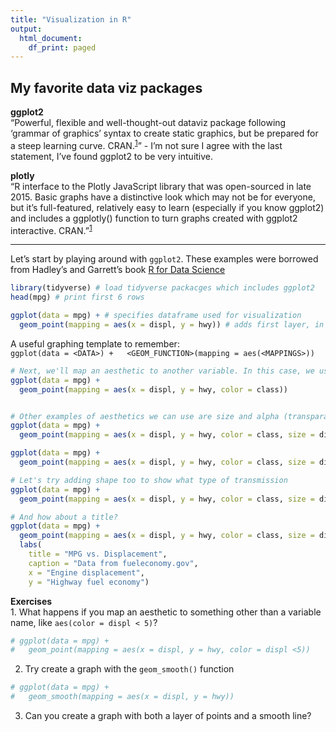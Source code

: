 ```yaml
---
title: "Visualization in R"
output:
  html_document:
    df_print: paged
---
```


## My favorite data viz packages  

**ggplot2**  
"Powerful, flexible and well-thought-out dataviz package following 'grammar of graphics' syntax to create static graphics, but be prepared for a steep learning curve. CRAN.^[1](https://www.computerworld.com/article/2921176/business-intelligence/great-r-packages-for-data-import-wrangling-visualization.html)^" - I'm not sure I agree with the last statement, I've found ggplot2 to be very intuitive.

**plotly**  
"R interface to the Plotly JavaScript library that was open-sourced in late 2015. Basic graphs have a distinctive look which may not be for everyone, but it's full-featured, relatively easy to learn (especially if you know ggplot2) and includes a ggplotly() function to turn graphs created with ggplot2 interactive. CRAN."^[1](https://www.computerworld.com/article/2921176/business-intelligence/great-r-packages-for-data-import-wrangling-visualization.html)^

***  

Let's start by playing around with `ggplot2`. These examples were borrowed from Hadley's and Garrett's book [R for Data Science]("http://r4ds.had.co.nz/")

```r
library(tidyverse) # load tidyverse packacges which includes ggplot2
head(mpg) # print first 6 rows

ggplot(data = mpg) + # specifies dataframe used for visualization
  geom_point(mapping = aes(x = displ, y = hwy)) # adds first layer, in this case points, and specifies x variable, and y variable 


```

A useful graphing template to remember:   
`ggplot(data = <DATA>) +
  <GEOM_FUNCTION>(mapping = aes(<MAPPINGS>))`
  
```r
# Next, we'll map an aesthetic to another variable. In this case, we use the aesthetic color so the graph can tell us the class of the vehicle in addition to the displacement and mpg.
ggplot(data = mpg) +
  geom_point(mapping = aes(x = displ, y = hwy, color = class))


# Other examples of aesthetics we can use are size and alpha (transparancy)
ggplot(data = mpg) +
  geom_point(mapping = aes(x = displ, y = hwy, color = class, size = displ))

ggplot(data = mpg) +
  geom_point(mapping = aes(x = displ, y = hwy, color = class, size = displ, alpha = year))

# Let's try adding shape too to show what type of transmission 
ggplot(data = mpg) +
  geom_point(mapping = aes(x = displ, y = hwy, color = class, size = displ, alpha = year, shape = trans))

# And how about a title?
ggplot(data = mpg) +
  geom_point(mapping = aes(x = displ, y = hwy, color = class, size = displ, alpha = year)) +
  labs(
    title = "MPG vs. Displacement",
    caption = "Data from fueleconomy.gov",
    x = "Engine displacement",
    y = "Highway fuel economy") 
```
  
  **Exercises**  
1. What happens if you map an aesthetic to something other than a variable name, like `aes(color = displ < 5)`?

```r
# ggplot(data = mpg) +
#   geom_point(mapping = aes(x = displ, y = hwy, color = displ <5))
```

2. Try create a graph with the `geom_smooth()` function
```r
# ggplot(data = mpg) +
#   geom_smooth(mapping = aes(x = displ, y = hwy))
```

3. Can you create a graph with both a layer of points and a smooth line?
